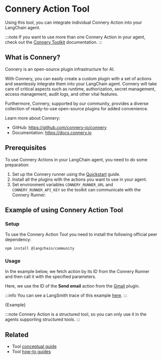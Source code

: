 
# Connery Action Tool

Using this tool, you can integrate individual Connery Action into your LangChain agent.

:::note
If you want to use more than one Connery Action in your agent,
check out the [Connery Toolkit](/docs/integrations/toolkits/connery) documentation.
:::

## What is Connery?

Connery is an open-source plugin infrastructure for AI.

With Connery, you can easily create a custom plugin with a set of actions and seamlessly integrate them into your LangChain agent.
Connery will take care of critical aspects such as runtime, authorization, secret management, access management, audit logs, and other vital features.

Furthermore, Connery, supported by our community, provides a diverse collection of ready-to-use open-source plugins for added convenience.

Learn more about Connery:

- GitHub: https://github.com/connery-io/connery
- Documentation: https://docs.connery.io

## Prerequisites

To use Connery Actions in your LangChain agent, you need to do some preparation:

1. Set up the Connery runner using the [Quickstart](https://docs.connery.io/docs/runner/quick-start/) guide.
2. Install all the plugins with the actions you want to use in your agent.
3. Set environment variables `CONNERY_RUNNER_URL` and `CONNERY_RUNNER_API_KEY` so the toolkit can communicate with the Connery Runner.

## Example of using Connery Action Tool

### Setup

To use the Connery Action Tool you need to install the following official peer dependency:

```bash npm2yarn
npm install @langchain/community
```

<IntegrationInstallTooltip></IntegrationInstallTooltip>

### Usage

In the example below, we fetch action by its ID from the Connery Runner and then call it with the specified parameters.

Here, we use the ID of the **Send email** action from the [Gmail](https://github.com/connery-io/gmail) plugin.

:::info
You can see a LangSmith trace of this example [here](https://smith.langchain.com/public/c4b6723d-f91c-440c-8682-16ec8297a602/r).
:::

<CodeBlock language="typescript">{Example}</CodeBlock>

:::note
Connery Action is a structured tool, so you can only use it in the agents supporting structured tools.
:::

## Related

- Tool [conceptual guide](/docs/concepts/#tools)
- Tool [how-to guides](/docs/how_to/#tools)
